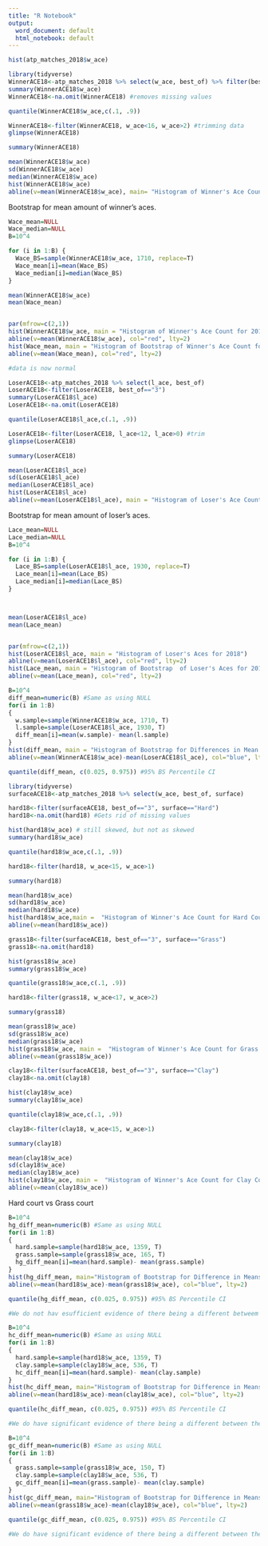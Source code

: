 ```yaml
---
title: "R Notebook"
output:
  word_document: default
  html_notebook: default
---
```


```r
hist(atp_matches_2018$w_ace)

library(tidyverse)
WinnerACE18<-atp_matches_2018 %>% select(w_ace, best_of) %>% filter(best_of=="3") #dropping 5 set macthes
summary(WinnerACE18$w_ace)
WinnerACE18<-na.omit(WinnerACE18) #removes missing values

quantile(WinnerACE18$w_ace,c(.1, .9))

WinnerACE18<-filter(WinnerACE18, w_ace<16, w_ace>2) #trimming data
glimpse(WinnerACE18)

summary(WinnerACE18)

mean(WinnerACE18$w_ace)
sd(WinnerACE18$w_ace)
median(WinnerACE18$w_ace)
hist(WinnerACE18$w_ace)
abline(v=mean(WinnerACE18$w_ace), main= "Histogram of Winner's Ace Count For 2018")
```

Bootstrap for mean amount of winner's aces.
```r
Wace_mean=NULL
Wace_median=NULL
B=10^4

for (i in 1:B) {
  Wace_BS=sample(WinnerACE18$w_ace, 1710, replace=T)
  Wace_mean[i]=mean(Wace_BS)
  Wace_median[i]=median(Wace_BS)
}

mean(WinnerACE18$w_ace)
mean(Wace_mean)


par(mfrow=c(2,1))
hist(WinnerACE18$w_ace, main = "Histogram of Winner's Ace Count for 2018")
abline(v=mean(WinnerACE18$w_ace), col="red", lty=2)
hist(Wace_mean, main = "Histogram of Bootstrap of Winner's Ace Count for 2018")
abline(v=mean(Wace_mean), col="red", lty=2)

#data is now normal

```


```r
LoserACE18<-atp_matches_2018 %>% select(l_ace, best_of)
LoserACE18<-filter(LoserACE18, best_of=="3")
summary(LoserACE18$l_ace)
LoserACE18<-na.omit(LoserACE18)

quantile(LoserACE18$l_ace,c(.1, .9))

LoserACE18<-filter(LoserACE18, l_ace<12, l_ace>0) #trim
glimpse(LoserACE18)

summary(LoserACE18)

mean(LoserACE18$l_ace)
sd(LoserACE18$l_ace)
median(LoserACE18$l_ace)
hist(LoserACE18$l_ace)
abline(v=mean(LoserACE18$l_ace), main = "Histogram of Loser's Ace Count for 2018")
```


Bootstrap for mean amount of loser's aces.
```r
Lace_mean=NULL
Lace_median=NULL
B=10^4

for (i in 1:B) {
  Lace_BS=sample(LoserACE18$l_ace, 1930, replace=T)
  Lace_mean[i]=mean(Lace_BS)
  Lace_median[i]=median(Lace_BS)
}



mean(LoserACE18$l_ace)
mean(Lace_mean)


par(mfrow=c(2,1))
hist(LoserACE18$l_ace, main = "Histogram of Loser's Aces for 2018")
abline(v=mean(LoserACE18$l_ace), col="red", lty=2)
hist(Lace_mean, main = "Histogram of Bootstrap  of Loser's Aces for 2018")
abline(v=mean(Lace_mean), col="red", lty=2)
```

```r
B=10^4
diff_mean=numeric(B) #Same as using NULL
for(i in 1:B)
{
  w.sample=sample(WinnerACE18$w_ace, 1710, T) 
  l.sample=sample(LoserACE18$l_ace, 1930, T)
  diff_mean[i]=mean(w.sample)- mean(l.sample)
}
hist(diff_mean, main = "Histogram of Bootstrap for Differences in Mean Between \nWinner's and Loser's Ace Count in 2018")
abline(v=mean(WinnerACE18$w_ace)-mean(LoserACE18$l_ace), col="blue", lty=2)

quantile(diff_mean, c(0.025, 0.975)) #95% BS Percentile CI
```

```r
library(tidyverse)
surfaceACE18<-atp_matches_2018 %>% select(w_ace, best_of, surface) 

hard18<-filter(surfaceACE18, best_of=="3", surface=="Hard")
hard18<-na.omit(hard18) #Gets rid of missing values

hist(hard18$w_ace) # still skewed, but not as skewed
summary(hard18$w_ace)

quantile(hard18$w_ace,c(.1, .9))

hard18<-filter(hard18, w_ace<15, w_ace>1) 

summary(hard18)

mean(hard18$w_ace)
sd(hard18$w_ace)
median(hard18$w_ace)
hist(hard18$w_ace,main =  "Histogram of Winner's Ace Count for Hard Court") #now trimmed
abline(v=mean(hard18$w_ace))
```

```r
grass18<-filter(surfaceACE18, best_of=="3", surface=="Grass")
grass18<-na.omit(hard18)

hist(grass18$w_ace)
summary(grass18$w_ace)

quantile(grass18$w_ace,c(.1, .9))

hard18<-filter(grass18, w_ace<17, w_ace>2) 

summary(grass18)

mean(grass18$w_ace)
sd(grass18$w_ace)
median(grass18$w_ace)
hist(grass18$w_ace, main =  "Histogram of Winner's Ace Count for Grass Court") #now trimmed
abline(v=mean(grass18$w_ace))
```

```r
clay18<-filter(surfaceACE18, best_of=="3", surface=="Clay")
clay18<-na.omit(clay18)

hist(clay18$w_ace)
summary(clay18$w_ace)

quantile(clay18$w_ace,c(.1, .9))

clay18<-filter(clay18, w_ace<15, w_ace>1) 

summary(clay18)

mean(clay18$w_ace)
sd(clay18$w_ace)
median(clay18$w_ace)
hist(clay18$w_ace, main =  "Histogram of Winner's Ace Count for Clay Court") #now trimmed
abline(v=mean(clay18$w_ace))
```


Hard court vs Grass court
```r
B=10^4
hg_diff_mean=numeric(B) #Same as using NULL
for(i in 1:B)
{
  hard.sample=sample(hard18$w_ace, 1359, T)
  grass.sample=sample(grass18$w_ace, 165, T)
  hg_diff_mean[i]=mean(hard.sample)- mean(grass.sample)
}
hist(hg_diff_mean, main="Histogram of Bootstrap for Difference in Means of Ace Count \nfor the Winner on Hard Court vs. Grass Court")
abline(v=mean(hard18$w_ace)-mean(grass18$w_ace), col="blue", lty=2)

quantile(hg_diff_mean, c(0.025, 0.975)) #95% BS Percentile CI

#We do not hav esufficient evidence of there being a different betweem the mean amount of aces for the winner of a hard court match and te winner on a grass court (zero is in interval)
```

```r
B=10^4
hc_diff_mean=numeric(B) #Same as using NULL
for(i in 1:B)
{
  hard.sample=sample(hard18$w_ace, 1359, T)
  clay.sample=sample(clay18$w_ace, 536, T)
  hc_diff_mean[i]=mean(hard.sample)- mean(clay.sample)
}
hist(hc_diff_mean, main="Histogram of Bootstrap for Difference in Means of Ace Count \nfor the Winner on Hard Court vs. Clay Court")
abline(v=mean(hard18$w_ace)-mean(clay18$w_ace), col="blue", lty=2)

quantile(hc_diff_mean, c(0.025, 0.975)) #95% BS Percentile CI

#We do have significant evidence of there being a different between the mean amount of aces for the winner of a hard court match and te winner on a clay court. We are 95% that, on average, the winner of a hard court will have between 1.71 and 2.31 aces than the winner of a clay court match.
```

```r
B=10^4
gc_diff_mean=numeric(B) #Same as using NULL
for(i in 1:B)
{
  grass.sample=sample(grass18$w_ace, 150, T)
  clay.sample=sample(clay18$w_ace, 536, T)
  gc_diff_mean[i]=mean(grass.sample)- mean(clay.sample)
}
hist(gc_diff_mean, main="Histogram of Bootstrap for Difference in Means of Ace Count \nfor the Winner on Grass Court vs. Clay Court")
abline(v=mean(grass18$w_ace)-mean(clay18$w_ace), col="blue", lty=2)

quantile(gc_diff_mean, c(0.025, 0.975)) #95% BS Percentile CI

#We do have significant evidence of there being a different between the mean amount of aces for the winner of a hard court match and te winner on a clay court. We are 95% that, on average, the winner of a grass court will have between 1.43 and 2.57 aces than the winner of a clay court match. (larger confidence interval than last one)

```


